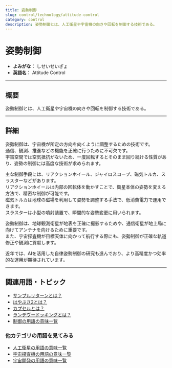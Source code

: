 ```yaml
---
title: 姿勢制御
slug: control/technology/attitude-control
category: control
description: 姿勢制御とは、人工衛星や宇宙機の向きや回転を制御する技術である。
---
```



<Head>
  <script type="application/ld+json">
    {`{
      "@context": "https://schema.org",
      "@type": "DefinedTerm",
      "name": "姿勢制御",
      "inDefinedTermSet": "https://www.space-portal.org",
      "termCode": "control/technology/attitude-control",
      "description": "姿勢制御とは、人工衛星や宇宙機の向きや回転を制御する技術である。",
      "url": "https://www.space-portal.org/docs/control/technology/attitude-control"
    }`}
  </script>
</Head>

# 姿勢制御

- **よみがな：** しせいせいぎょ  
- **英語名：** Attitude Control  

---

## 概要

姿勢制御とは、人工衛星や宇宙機の向きや回転を制御する技術である。

---

## 詳細

姿勢制御は、宇宙機が所定の方向を向くように調整するための技術です。  
通信、観測、推進などの機能を正確に行うために不可欠です。  
宇宙空間では空気抵抗がないため、一度回転するとそのまま回り続ける性質があり、姿勢の制御には高度な技術が求められます。  

主な制御手段には、リアクションホイール、ジャイロスコープ、磁気トルカ、スラスターなどがあります。  
リアクションホイールは内部の回転体を動かすことで、衛星本体の姿勢を変える方法で、精密な制御が可能です。  
磁気トルカは地球の磁場を利用して姿勢を調整する手法で、低消費電力で運用できます。  
スラスターは小型の噴射装置で、瞬間的な姿勢変更に用いられます。  

姿勢制御は、地球観測衛星が地表を正確に撮影するためや、通信衛星が地上局に向けてアンテナを向けるために重要です。  
また、宇宙探査機が目標天体に向かって航行する際にも、姿勢制御が正確な軌道修正や観測に貢献します。  

近年では、AIを活用した自律姿勢制御の研究も進んでおり、より高精度かつ効率的な運用が期待されています。

---

## 関連用語・トピック

- [サンプルリターンとは？](/docs/explorer/technology/sample-return)
- [はやぶさ2とは？](/docs/explorer/mission/hayabusa2)
- [カプセルとは？](/docs/explorer/technology/capsule)
- [ランデヴードッキングとは？](/docs/control/technology/rendezvous-docking)
- [制御の用語の意味一覧](/docs/category/control)

### 他カテゴリの用語を見てみる
- [人工衛星の用語の意味一覧](/docs/category/satellite)
- [宇宙探査機の用語の意味一覧](/docs/category/explorer)
- [宇宙開発の用語の意味一覧](/docs/category/glossary)